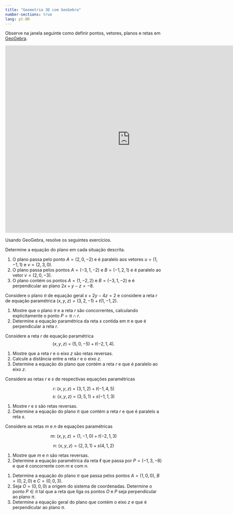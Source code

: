 ```yaml
---
title: "Geometria 3D com GeoGebra"
number-sections: true
lang: pt-BR
---
```


Observe na janela seguinte como definir pontos, vetores, planos e retas em [GeoGebra](https://www.geogebra.org). 

<iframe src="https://www.geogebra.org/calculator/j85fjtka?embed" width="800" height="600" allowfullscreen style="border: 1px solid #e4e4e4;border-radius: 4px;" frameborder="0"></iframe>

Usando GeoGebra, resolve os seguintes exercícios.

:::{#exr-gg1}
Determine a equação do plano em cada situação descrita.

1. O plano passa pelo ponto $A=(2,0,-2)$ e é paralelo aos vetores $u=(1,-1,1)$ e \linebreak $v=(2,3,0)$.
2. O plano passa pelos pontos $A=(-3,1,-2)$ e $B=(-1,2,1)$ e é paralelo ao vetor $v=(2,0,-3)$.
3. O plano contém os pontos $A=(1,-2,2)$ e $B=(-3,1,-2)$ e é perpendicular ao plano $2x+y-z=-8$.
:::

:::{#exr-gg2}
Considere o plano $\pi$ de equação geral $x+2y-4z=2$ e considere a reta $r$ de equação paramétrica
$(x,y,z) = (3,2,-1) + t(1,-1,2)$.

1. Mostre que o plano $\pi$ e a reta $r$ são concorrentes, calculando explicitamente o ponto $P = \pi \cap r$.
2. Determine a equação paramétrica da reta $s$ contida em $\pi$ e que é perpendicular a reta $r$. 
:::

:::{#exr-gg3}
Considere a reta $r$ de equação paramétrica
$$(x,y,z)\ =\ (5,0,-5) + t(-2,1,4).$$

1. Mostre que a reta $r$ e o eixo $z$ são retas reversas.
2. Calcule a distância entre a reta $r$ e o eixo $z$. 
3. Determine a equação do plano que contém a reta $r$ e que é paralelo ao eixo $z$.
:::

:::{#exr-gg4}
Considere as retas $r$ e $s$ de respectivas equações paramétricas

$$r:\ (x,y,z)\ =\ (3,1,2) + t(-1,4,5)$$
$$s:\ (x,y,z)\ =\ (3,5,1) + s(-1,1,3)$$

1. Mostre $r$ e $s$ são retas reversas.
2. Determine a equação do plano $\pi$ que contém a reta $r$ e que é paralelo a reta $s$.
:::

:::{#exr-gg5}
Considere as retas $m$ e $n$ de equações paramétricas

$$m:\ (x,y,z) = (1,-1,0) + t(-2,1,3)$$

$$n:\ (x,y,z) = (2,3,1) + s(4,1,2)$$

1. Mostre que $m$ e $n$ são retas reversas.
2. Determine a equação paramétrica da reta $\ell$ que passa por $P=(-1,3,-8)$ e que é concorrente com $m$ e com $n$.
:::

:::{#exr-gg6}
1. Determine a equação do plano $\pi$ que passa pelos pontos $A = (1,0,0)$, $B = (0,2,0)$ e $C = (0,0,3)$.
2. Seja $O = (0,0,0)$ a origem do sistema de coordenadas. Determine o ponto $P \in \pi$ tal que a reta que liga
os pontos $O$ e $P$ seja perpendicular ao plano $\pi$.
3. Determine a equação geral do plano que contém o eixo $z$ e que é perpendicular ao plano $\pi$.
:::